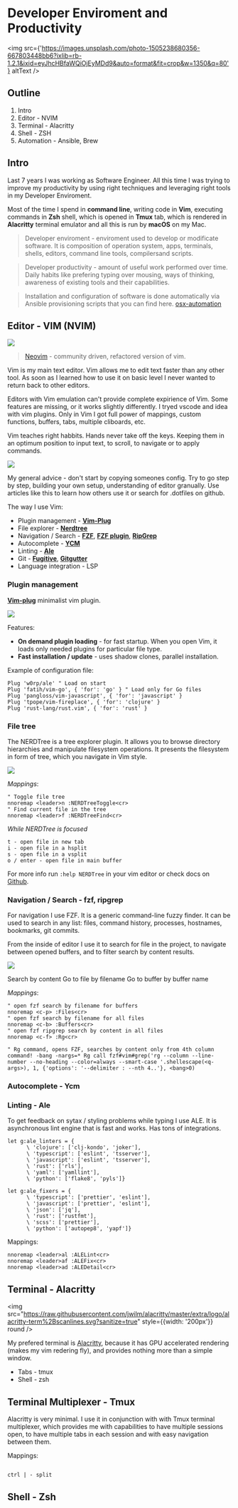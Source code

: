 # Developer Enviroment and Productivity

<img src={'https://images.unsplash.com/photo-1505238680356-667803448bb6?ixlib=rb-1.2.1&ixid=eyJhcHBfaWQiOjEyMDd9&auto=format&fit=crop&w=1350&q=80'} altText />

## Outline

1. Intro
2. Editor - NVIM
3. Terminal - Alacritty
4. Shell - ZSH
5. Automation - Ansible, Brew

## Intro

Last 7 years I was working as Software Engineer. All this time I was trying to improve my productivity by using right techniques and leveraging right tools in my Developer Enviroment.

Most of the time I spend in **command line**, writing code in **Vim**, executing commands in **Zsh** shell, which is opened in **Tmux** tab, which is rendered in **Alacritty** terminal emulator and all this is run by **macOS** on my Mac.

> Developer enviroment - enviroment used to develop or modificate software. It is composition of operation system, apps, terminals, shells, editors, command line tools, compilersand scripts.

> Developer productivity - amount of useful work performed over time. Daily habits like prefering typing over mousing, ways of thinking, awareness of existing tools and their capabilities.

> Installation and configuration of software is done automatically via Ansible provisioning scripts that you can find here. [osx-automation](https://github.com/atsman/osx-automation)

## Editor - VIM (NVIM)

<img src="/static/images/developer_enviroment_productivity/neovim-logo.svg" size="medium" round />

> [Neovim][Neovim Github] - community driven, refactored version of vim.

Vim is my main text editor. Vim allows me to edit text faster than any other tool. As soon as I learned how to use it on basic level I never wanted to return back to other editors.

Editors with Vim emulation can't provide complete expirience of Vim. Some features are missing, or it works slightly differently. I tryed vscode and idea with vim plugins. Only in Vim I got full power of mappings, custom functions, buffers, tabs, multiple cliboards, etc.

Vim teaches right habbits. Hands never take off the keys. Keeping them in an optimum position to input text, to scroll, to navigate or to apply commands.

<img src="/static/images/developer_enviroment_productivity/nvim-screen.png" size="medium" />

My general advice - don't start by copying someones config. Try to go step by step, building your own setup, understanding of editor granually. Use articles like this to learn how others use it or search for .dotfiles on github.

The way I use Vim:

* Plugin management - [**Vim-Plug**][VimPlug Github]
* File explorer - [**Nerdtree**][Nerdtree Github]
* Navigation / Search - [**FZF**][FZF Github], [**FZF plugin**][FZF Vim Github], [**RipGrep**][RipGrep Github]
* Autocomplete - [**YCM**][YCM Github]
* Linting - [**Ale**][Ale Github]
* Git - [**Fugitive**][Vim Fugitive Github], [**Gitgutter**][Vim GitGutter Github]
* Language integration - LSP

### Plugin management 

[**Vim-plug**][VimPlug Github] minimalist vim plugin.

<img src="/static/images/developer_enviroment_productivity/nvim_plug_install.gif" size="medium" shadow round />

Features:

* **On demand plugin loading** - for fast startup. When you open Vim, it loads only needed plugins for particular file type.
* **Fast installation / update** - uses shadow clones, parallel installation.

Example of configuration file:

```viml
Plug 'w0rp/ale' " Load on start
Plug 'fatih/vim-go', { 'for': 'go' } " Load only for Go files 
Plug 'pangloss/vim-javascript', { 'for': 'javascript' }
Plug 'tpope/vim-fireplace', { 'for': 'clojure' }
Plug 'rust-lang/rust.vim', { 'for': 'rust' }
```

### File tree 

The NERDTree is a tree explorer plugin. It allows you to browse directory hierarchies and manipulate filesystem operations. It presents the filesystem in form of tree, which you navigate in Vim style.

<img src="/static/images/developer_enviroment_productivity/nvim_nerdtree.gif" size="medium" round shadow />

*Mappings*:
```viml
" Toggle file tree
nnoremap <leader>n :NERDTreeToggle<cr>
" Find current file in the tree
nnoremap <leader>f :NERDTreeFind<cr>
```

*While NERDTree is focused*
```
t - open file in new tab
i - open file in a hsplit
s - open file in a vsplit
o / enter - open file in main buffer
```

For more info run `:help NERDTree` in your vim editor or check docs on [Github](https://github.com/scrooloose/nerdtree/blob/master/doc/NERDTree.txt).


### Navigation / Search - fzf, ripgrep

For navigation I use FZF. It is a generic command-line fuzzy finder. It can be used to search in any list: files, command history, processes, hostnames, bookmarks, git commits.

From the inside of editor I use it to search for file in the project, to navigate between opened buffers, and to filter search by content results.

<img src="/static/images/developer_enviroment_productivity/nvim_fzf_search.gif" size="medium" round shadow />

Search by content
Go to file by filename 
Go to buffer by buffer name

*Mappings*:
```viml
" open fzf search by filename for buffers
nnoremap <c-p> :Files<cr>
" open fzf search by filename for all files
nnoremap <c-b> :Buffers<cr>
" open fzf ripgrep search by content in all files
nnoremap <c-f> :Rg<cr>

" Rg command, opens FZF, searches by content only from 4th column
command! -bang -nargs=* Rg call fzf#vim#grep('rg --column --line-number --no-heading --color=always --smart-case '.shellescape(<q-args>), 1, {'options': '--delimiter : --nth 4..'}, <bang>0)
```

### Autocomplete - Ycm

### Linting - Ale

To get feedback on sytax / styling problems while typing I use ALE. It is asynchronous lint engine that is fast and works. Has tons of integrations.

```viml
let g:ale_linters = {
      \ 'clojure': ['clj-kondo', 'joker'],
      \ 'typescript': ['eslint', 'tsserver'],
      \ 'javascript': ['eslint', 'tsserver'],
      \ 'rust': ['rls'],
      \ 'yaml': ['yamllint'],
      \ 'python': ['flake8', 'pyls']}

let g:ale_fixers = {
      \ 'typescript': ['prettier', 'eslint'],
      \ 'javascript': ['prettier', 'eslint'],
      \ 'json': ['jq'],
      \ 'rust': ['rustfmt'],
      \ 'scss': ['prettier'],
      \ 'python': ['autopep8', 'yapf']}
```

Mappings:

```viml
nnoremap <leader>al :ALELint<cr>
nnoremap <leader>af :ALEFix<cr>
nnoremap <leader>ad :ALEDetail<cr>
```

## Terminal - Alacritty

<img src="https://raw.githubusercontent.com/jwilm/alacritty/master/extra/logo/alacritty-term%2Bscanlines.svg?sanitize=true" style={{width: '200px'}} round />

My prefered terminal is [Alacritty][Alacritty Github], because it has GPU accelerated rendering (makes my vim redering fly), and provides nothing more than a simple window.

* Tabs - tmux
* Shell - zsh

## Terminal Multiplexer - Tmux

Alacritty is very minimal. I use it in conjunction with with Tmux terminal multiplexer, which provides me with capabilities to have multiple sessions open, to have multiple tabs in each session and with easy navigation between them.

Mappings:

```

ctrl | - split 

```

## Shell - Zsh

[Neovim Github]: https://github.com/neovim/neovim
[VimPlug Github]: https://github.com/junegunn/vim-plug
[Nerdtree Github]: https://github.com/scrooloose/nerdtree
[FZF Github]: https://github.com/junegunn/fzf
[FZF Vim Github]: https://github.com/junegunn/fzf.vim
[Ripgrep Github]: https://github.com/BurntSushi/ripgrep
[YCM Github]: https://github.com/ycm-core/YouCompleteMe
[Ale Github]: https://github.com/dense-analysis/ale
[Vim Fugitive Github]:https://github.com/tpope/vim-fugitive
[Vim GitGutter Github]: https://github.com/airblade/vim-gitgutter

[Alacritty Github]: https://github.com/jwilm/alacritty
